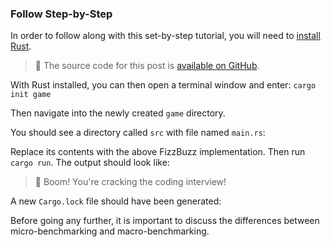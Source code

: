 
### Follow Step-by-Step

In order to follow along with this set-by-step tutorial, you will need to [install Rust](https://rustup.rs/).

> 🐰 The source code for this post is [available on GitHub](https://github.com/bencherdev/bencher/tree/main/examples/rust/bench).

With Rust installed, you can then open a terminal window and enter: `cargo init game`

Then navigate into the newly created `game` directory.

<GameTree />

You should see a directory called `src` with file named `main.rs`:

<HelloWorld />

Replace its contents with the above FizzBuzz implementation. Then run `cargo run`.
The output should look like:

<FizzBuzzOutput />

> 🐰 Boom! You're cracking the coding interview!

A new `Cargo.lock` file should have been generated:

<GameLockTree />

Before going any further, it is important to discuss the differences between micro-benchmarking and macro-benchmarking.
